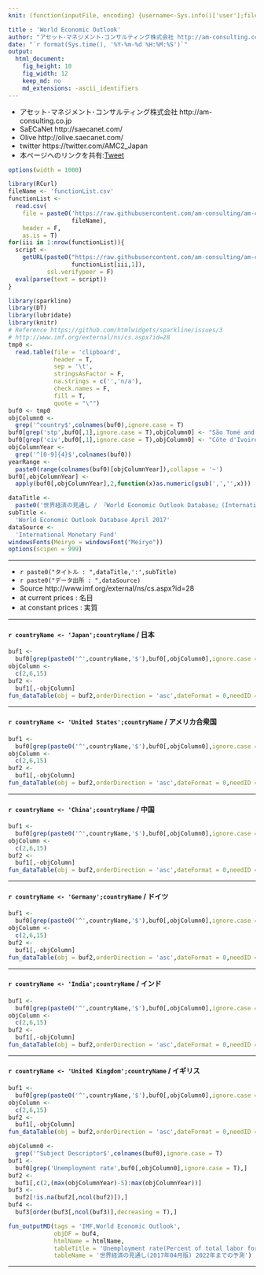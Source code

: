 ```yaml
---
knit: (function(inputFile, encoding) {username<-Sys.info()['user'];fileName<-'defaultPath.csv';pathToFile <-paste0('C:/Users/', username,'/Desktop/pathToCSV/');setwd(pathToFile);buf0<-read.csv(fileName,header = F,skip = 0,stringsAsFactor = F,check.names = F,fileEncoding = 'utf-8');timeStamp<-format(Sys.time(),'%Y%m%d%H%M%S');htmlName<-'WorldEconomicOutlook';rmarkdown::render(inputFile, encoding = encoding, output_file = paste0('C:/Users/',username,buf0[2,1],'charts/','am-consulting.co.jp-',htmlName,'.html')) })

title : 'World Economic Outlook'
author: "アセット･マネジメント･コンサルティング株式会社 http://am-consulting.co.jp"
date: "`r format(Sys.time(), '%Y-%m-%d %H:%M:%S')`"
output: 
  html_document:
    fig_height: 10
    fig_width: 12
    keep_md: no
    md_extensions: -ascii_identifiers 
---
```

<link href="http://knowledgevault.saecanet.com/components/rmarkdown-html.css" rel="stylesheet">
<script src="http://knowledgevault.saecanet.com/components/JavascriptCode.js"></script>
<style>.main-container {max-width : 1600px;}</style>
<style>table:not(#amcc) {font-size: 80%;}</style>

- アセット･マネジメント･コンサルティング株式会社 http://am-consulting.co.jp
- SaECaNet http://saecanet.com/
- Olive http://olive.saecanet.com/
- twitter https://twitter.com/AMC2_Japan
- 本ページへのリンクを共有:<a href="https://twitter.com/share" class="twitter-share-button" data-via="AMC2_Japan" data-size="large">Tweet</a> <script>!function(d,s,id){var js,fjs=d.getElementsByTagName(s)[0],p=/^http:/.test(d.location)?'http':'https';if(!d.getElementById(id)){js=d.createElement(s);js.id=id;js.src=p+'://platform.twitter.com/widgets.js';fjs.parentNode.insertBefore(js,fjs);}}(document, 'script', 'twitter-wjs');</script>

```r
options(width = 1000)
```

```r
library(RCurl)
fileName <- 'functionList.csv'
functionList <-
  read.csv(
    file = paste0('https://raw.githubusercontent.com/am-consulting/am-consulting.github.io/master/csv/',
                  fileName),
    header = F,
    as.is = T)
for(iii in 1:nrow(functionList)){
  script <- 
    getURL(paste0("https://raw.githubusercontent.com/am-consulting/am-consulting.github.io/master/", 
                  functionList[iii,1]),
           ssl.verifypeer = F)
  eval(parse(text = script))
}
```

<!--

Download WEO Data
By Countries(country-level data)
1.Select Country Group → All countries
2.Select Countries → Select All
3.Select Subjects → Select All
4.Select Date Range → ISO Alpha-3 Code
weoreptc.aspxをテキストエディタで開きANSIに変換後すべて選択からコピーでread.table()。

-->

```r
library(sparkline)
library(DT)
library(lubridate)
library(knitr)
# Reference https://github.com/htmlwidgets/sparkline/issues/3
# http://www.imf.org/external/ns/cs.aspx?id=28
tmp0 <-
  read.table(file = 'clipboard',
             header = T,
             sep = '\t',
             stringsAsFactor = F,
             na.strings = c('','n/a'),
             check.names = F,
             fill = T,
             quote = "\"")
buf0 <- tmp0
objColumn0 <- 
  grep('^country$',colnames(buf0),ignore.case = T)
buf0[grep('stp',buf0[,1],ignore.case = T),objColumn0] <- "São Tomé and Príncipe"
buf0[grep('civ',buf0[,1],ignore.case = T),objColumn0] <- "Côte d'Ivoire"
objColumnYear <-
  grep('^[0-9]{4}$',colnames(buf0))
yearRange <-
  paste0(range(colnames(buf0)[objColumnYear]),collapse = '~')
buf0[,objColumnYear] <- 
  apply(buf0[,objColumnYear],2,function(x)as.numeric(gsub(',','',x)))
```

```r
dataTitle <- 
  paste0('世界経済の見通し / 『World Economic Outlook Database』(International Monetary Fund):',yearRange)
subTitle <- 
  'World Economic Outlook Database April 2017'
dataSource <- 
  'International Monetary Fund'
windowsFonts(Meiryo = windowsFont("Meiryo"))
options(scipen = 999)
```

***

- `r paste0("タイトル : ",dataTitle,':',subTitle)`
- `r paste0("データ出所 : ",dataSource)`
- Source http://www.imf.org/external/ns/cs.aspx?id=28
- at current prices : 名目
- at constant prices : 実質

***

#### `r countryName <- 'Japan';countryName` / 日本

```r
buf1 <-
  buf0[grep(paste0('^',countryName,'$'),buf0[,objColumn0],ignore.case = T),]
objColumn <-
  c(2,6,15)
buf2 <-
  buf1[,-objColumn]
fun_dataTable(obj = buf2,orderDirection = 'asc',dateFormat = 0,needID = 1,menuLength = 25)
```

***

#### `r countryName <- 'United States';countryName` / アメリカ合衆国

```r
buf1 <-
  buf0[grep(paste0('^',countryName,'$'),buf0[,objColumn0],ignore.case = T),]
objColumn <-
  c(2,6,15)
buf2 <-
  buf1[,-objColumn]
fun_dataTable(obj = buf2,orderDirection = 'asc',dateFormat = 0,needID = 1,menuLength = 25)
```

***

#### `r countryName <- 'China';countryName` / 中国

```r
buf1 <-
  buf0[grep(paste0('^',countryName,'$'),buf0[,objColumn0],ignore.case = T),]
objColumn <-
  c(2,6,15)
buf2 <-
  buf1[,-objColumn]
fun_dataTable(obj = buf2,orderDirection = 'asc',dateFormat = 0,needID = 1,menuLength = 25)
```

***

#### `r countryName <- 'Germany';countryName` / ドイツ

```r
buf1 <-
  buf0[grep(paste0('^',countryName,'$'),buf0[,objColumn0],ignore.case = T),]
objColumn <-
  c(2,6,15)
buf2 <-
  buf1[,-objColumn]
fun_dataTable(obj = buf2,orderDirection = 'asc',dateFormat = 0,needID = 1,menuLength = 25)
```

***

#### `r countryName <- 'India';countryName` / インド

```r
buf1 <-
  buf0[grep(paste0('^',countryName,'$'),buf0[,objColumn0],ignore.case = T),]
objColumn <-
  c(2,6,15)
buf2 <-
  buf1[,-objColumn]
fun_dataTable(obj = buf2,orderDirection = 'asc',dateFormat = 0,needID = 1,menuLength = 25)
```

***

#### `r countryName <- 'United Kingdom';countryName` / イギリス

```r
buf1 <-
  buf0[grep(paste0('^',countryName,'$'),buf0[,objColumn0],ignore.case = T),]
objColumn <-
  c(2,6,15)
buf2 <-
  buf1[,-objColumn]
fun_dataTable(obj = buf2,orderDirection = 'asc',dateFormat = 0,needID = 1,menuLength = 25)
```

```r
objColumn0 <- 
  grep('^Subject Descriptor$',colnames(buf0),ignore.case = T)
buf1 <-
  buf0[grep('Unemployment rate',buf0[,objColumn0],ignore.case = T),]
buf2 <-
  buf1[,c(2,(max(objColumnYear)-5):max(objColumnYear))]
buf3 <-
  buf2[!is.na(buf2[,ncol(buf2)]),]
buf4 <-
  buf3[order(buf3[,ncol(buf3)],decreasing = T),]
```

```r
fun_outputMD(tags = 'IMF,World Economic Outlook',
             objDF = buf4,
             htmlName = htmlName,
             tableTitle = 'Unemployment rate(Percent of total labor force) / 失業率(%)',
             tableName = '世界経済の見通し(2017年04月版) 2022年までの予測')
```

***
<script>MakeNegative()</script>
<script>
  (function(i,s,o,g,r,a,m){i['GoogleAnalyticsObject']=r;i[r]=i[r]||function(){
  (i[r].q=i[r].q||[]).push(arguments)},i[r].l=1*new Date();a=s.createElement(o),
  m=s.getElementsByTagName(o)[0];a.async=1;a.src=g;m.parentNode.insertBefore(a,m)
  })(window,document,'script','https://www.google-analytics.com/analytics.js','ga');

  ga('create', 'UA-3077339-5', 'auto');
  ga('send', 'pageview');

</script>
